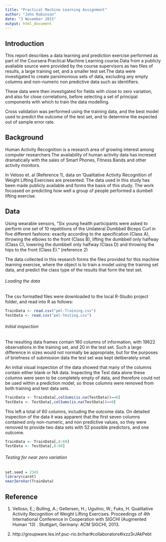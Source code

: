 ```yaml
---
title: "Practical Machine Learning Assignment"
author: "John Robinson"
date: "3 November 2015"
output: html_document
---
```



## Introduction 

This report describes a data learning and prediction exercise performed as part of the Coursera Practical Machine Learning course.Data from a publicly avaliable source were provided by the course supervisors as two files of results, a large training set, and a smaller test set.The data were investigated to create parsimonious sets of data, excluding any empty columns and non-numeric non predictive data such as identifiers.

These data were then investigated for fields with close to zero variation, and also for close correlations, before selecting a set of principal components with which to train the data modelling.

Cross validation was performed using the training data, and the best model used to predict the outcome of the test set, and to determine the expected out of sample error rate.

## Background

Human Activity Recognition is a research area of growing interest among computer researchers.The availability of human activity data has incresed dramatically with the sales of Smart Phones, Fitness Bands and other activity monitors.

In Veloso et. al (Reference 1), data on 'Qualitative Activity Recognition of Weight Lifting Exercises are presented. The data used in this study has been made publicly available and forms the basis of this study. The work focussed on predicting how well a group of people performed a dumbell lifting exercise.

## Data

Using wearable sensors, "Six young health participants were asked to perform one set of 10 repetitions of the Unilateral Dumbbell Biceps Curl in five different fashions: exactly according to the specification (Class A), throwing the elbows to the front (Class B), lifting the dumbbell only halfway (Class C), lowering the dumbbell only halfway (Class D) and throwing the hips to the front (Class E)." (reference 2)

The data collected in this research forms the files provided for this machine learning exercise, where the object is to train a model using the training set data, and predict the class type of the results that form the test set.

###### Loading the data

The csv formatted files were downloaded to the local R-Studio project folder, and read into R as follows:

```r
TrainData <- read.csv("pml-Training.csv")
TestData <- read.csv("pml-Testing.csv")
```

###### Initial inspection

The resulting data frames contain 160 columns of information, with 19622 observations in the training set, and 20 in the test set. Such a large difference in sizes would not normally be appropriate, but for the purposes of briefness of submission data the test set was kept deliberately small.

An initial visual inspection of the data showed that many of the columns contain either blank or NA data. Inspecting the Test data alone these columns were seen to be completely empty of data, and therefore could not be used within a prediction model, so those columns were removed from both training and test data sets.

```r
TrainData <- TrainData[,colSums(is.na(TestData))==0]
TestData <- TestData[,colSums(is.na(TestData))==0]
```
This left a total of 60 columns, including the outcome data. On detailed inspection of the data it was apparent that the first seven columns contained only non-numeric, and non predictive values, so they were removed to provide two data sets with 52 possible predictors, and one outcome.

```r
TrainData <- TrainData[,8:60]
TestData <- TestData[,8:60]
```

###### Testing for near zero variation

```r
set.seed = 2345
library(caret)
nearZeroVar(TrainData)
```



## Reference

1. Velloso, E.; Bulling, A.; Gellersen, H.; Ugulino, W.; Fuks, H. Qualitative Activity Recognition of Weight Lifting Exercises. Proceedings of 4th International Conference in Cooperation with SIGCHI (Augmented Human '13) . Stuttgart, Germany: ACM SIGCHI, 2013. 

2. http://groupware.les.inf.puc-rio.br/har#collaborators#ixzz3rJAkPebt


